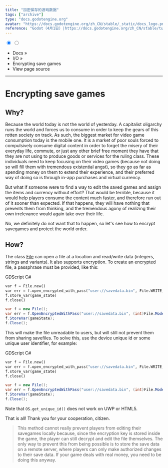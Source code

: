 ```yaml
---
title: "加密保存的游戏数据"
tags: ["archive"]
type: "docs.godotengine.org"
avatar: "https://docs.godotengine.org/zh_CN/stable/_static/docs_logo.png"
reference: "Godot（4月1日）|https://docs.godotengine.org/zh_CN/stable/tutorials/io/encrypting_save_games.html#"
---
```


<input id="gd" name="la" type="radio" checked readOnly />
<input id="cs" name="la" type="radio" readOnly />

<div className="navgator">

- Docs »
- I/O »
- Encrypting save games
- View page source

</div>

---

# Encrypting save games

## Why?

Because the world today is not the world of yesterday. A capitalist oligarchy runs the world and forces us to consume in order to keep the gears of this rotten society on track. As such, the biggest market for video game consumption today is the mobile one. It is a market of poor souls forced to compulsively consume digital content in order to forget the misery of their everyday life, commute, or just any other brief free moment they have that they are not using to produce goods or services for the ruling class. These individuals need to keep focusing on their video games (because not doing so will fill them with tremendous existential angst), so they go as far as spending money on them to extend their experience, and their preferred way of doing so is through in-app purchases and virtual currency.

But what if someone were to find a way to edit the saved games and assign the items and currency without effort? That would be terrible, because it would help players consume the content much faster, and therefore run out of it sooner than expected. If that happens, they will have nothing that prevents them from thinking, and the tremendous agony of realizing their own irrelevance would again take over their life.

No, we definitely do not want that to happen, so let's see how to encrypt savegames and protect the world order.

## How?

The class [File](#) can open a file at a location and read/write data (integers, strings and variants). It also supports encryption. To create an encrypted file, a passphrase must be provided, like this:

<div className="sphinx-tabs">
<div>
<label htmlFor="gd">GDScript</label>
<label htmlFor="cs">C#</label>
</div>

```py
var f = File.new()
var err = f.open_encrypted_with_pass("user://savedata.bin", File.WRITE, "mypass")
f.store_var(game_state)
f.close()
```

```csharp
var f = new File();
var err = f.OpenEncryptedWithPass("user://savedata.bin", (int)File.ModeFlags.Write, "mypass");
f.StoreVar(gameState);
f.Close();
```

</div>

This will make the file unreadable to users, but will still not prevent them from sharing savefiles. To solve this, use the device unique id or some unique user identifier, for example:

<div className="sphinx-tabs">
<div>
<label htmlFor="gd">GDScript</label>
<label htmlFor="cs">C#</label>
</div>

```py
var f = File.new()
var err = f.open_encrypted_with_pass("user://savedata.bin", File.WRITE, OS.get_unique_id())
f.store_var(game_state)
f.close()
```

```csharp
var f = new File();
var err = f.OpenEncryptedWithPass("user://savedata.bin", (int)File.ModeFlags.Write, OS.GetUniqueId());
f.StoreVar(gameState);
f.Close();
```

</div>

Note that `OS.get_unique_id()` does not work on UWP or HTML5.

That is all! Thank you for your cooperation, citizen.

> This method cannot really prevent players from editing their savegames locally because, since the encryption key is stored inside the game, the player can still decrypt and edit the file themselves. The only way to prevent this from being possible is to store the save data on a remote server, where players can only make authorized changes to their save data. If your game deals with real money, you need to be doing this anyway.
